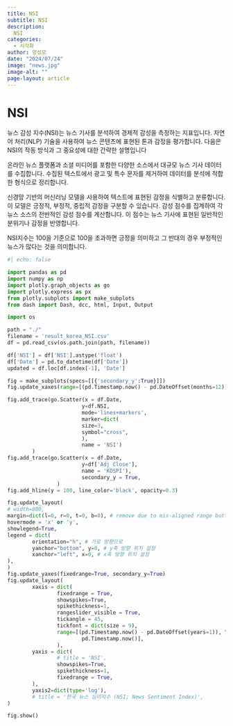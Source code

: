 ---
title: NSI
subtitle: NSI
description:
  NSI
categories:
  - 시각화
author: 양성모
date: "2024/07/24"
image: "news.jpg"
image-alt: ""
page-layout: article
---
# NSI

뉴스 감성 지수(NSI)는 뉴스 기사를 분석하여 경제적 감성을 측정하는 지표입니다. 자연어 처리(NLP) 기술을 사용하여 뉴스 콘텐츠에 표현된 톤과 감정을 평가합니다. 다음은 NSI의 작동 방식과 그 중요성에 대한 간략한 설명입니다

온라인 뉴스 플랫폼과 소셜 미디어를 포함한 다양한 소스에서 대규모 뉴스 기사 데이터를 수집합니다. 수집된 텍스트에서 광고 및 특수 문자를 제거하여 데이터를 분석에 적합한 형식으로 정리합니다.

신경망 기반의 머신러닝 모델을 사용하여 텍스트에 표현된 감정을 식별하고 분류합니다. 이 모델은 긍정적, 부정적, 중립적 감정을 구분할 수 있습니다. 감성 점수를 집계하여 각 뉴스 소스의 전반적인 감성 점수를 계산합니다. 이 점수는 뉴스 기사에 표현된 일반적인 분위기나 감정을 반영합니다.

NSI지수는 100을 기준으로 100을 초과하면 긍정을 의미하고 그 반대의 경우 부정적인 뉴스가 많다는 것을 의미합니다.

```{python}
#| echo: false

import pandas as pd
import numpy as np
import plotly.graph_objects as go
import plotly.express as px
from plotly.subplots import make_subplots
from dash import Dash, dcc, html, Input, Output

import os

path = "./"
filename = 'result_korea_NSI.csv'
df = pd.read_csv(os.path.join(path, filename))

df['NSI'] = df['NSI'].astype('float')
df['Date'] = pd.to_datetime(df['Date'])
updated = df.loc[df.index[-1], 'Date']

fig = make_subplots(specs=[[{'secondary_y':True}]])
fig.update_xaxes(range=[(pd.Timestamp.now() - pd.DateOffset(months=12)), (pd.Timestamp.now())])

fig.add_trace(go.Scatter(x = df.Date,
                        y=df.NSI,
                        mode='lines+markers',
                        marker=dict(
                        size=3,
                        symbol="cross",
                        ),
                        name = 'NSI')
        )
fig.add_trace(go.Scatter(x = df.Date,
                        y=df['Adj Close'],
                        name = 'KOSPI'),
                        secondary_y = True,
                )
fig.add_hline(y = 100, line_color='black', opacity=0.3)

fig.update_layout(
# width=800,
margin=dict(l=0, r=0, t=0, b=0), # remove due to mis-aligned range button
hovermode = 'x' or 'y',
showlegend=True,
legend = dict(
        orientation="h", # 가로 방향으로
        yanchor="bottom", y=0, # y축 방향 위치 설정
        xanchor="left", x=0, # x축 방향 위치 설정
),
)
fig.update_yaxes(fixedrange=True, secondary_y=True)
fig.update_layout(
        xaxis = dict(
                fixedrange = True,
                showspikes=True,
                spikethickness=1,
                rangeslider_visible = True,
                tickangle = 45,
                tickfont = dict(size = 9),
                range=[(pd.Timestamp.now() - pd.DateOffset(years=1)), \
                        pd.Timestamp.now()],
                ),
        yaxis = dict(
                # title = 'NSI',
                showspikes=True,
                spikethickness=1,
                fixedrange = True,
        ),
        yaxis2=dict(type='log'),
        # title = '한국 뉴스 심리지수 (NSI; News Sentiment Index)',
)

fig.show()
```

